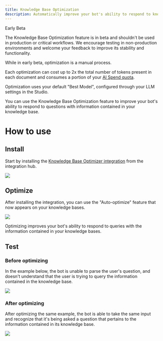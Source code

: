 ```yaml
---
title: Knowledge Base Optimization
description: Automatically improve your bot's ability to respond to knowledge queries.
---
```



<Warning>
Early Beta

The Knowledge Base Optimization feature is in beta and shouldn't be used in production or critical workflows. We encourage testing in non-production environments and welcome your feedback to improve its stability and functionality.

While in early beta, optimization is a manual process.

Each optimization can cost up to 2x the total number of tokens present in each document and consumes a portion of your [AI Spend quota](/learn/get-started/dashboard/workspace/usage).

Optimization uses your default "Best Model", configured through your LLM settings in the Studio.
</Warning>

You can use the Knowledge Base Optimization feature to improve your bot's ability to respond to questions with information contained in your knowledge base.

# How to use

## Install

Start by installing the [Knowledge Base Optimizer integration](https://studio.botpress.cloud/home?exploreHub=1&hubItemId=intver_01JSPMN283VH8Y25171DMMGYGS&search=Knowledge+Base+Optimizer) from the integration hub.

<img src="./assets/kb-optimizer.png" />

## Optimize

After installing the integration, you can use the "Auto-optimize" feature that now appears on your knowledge bases.

<img src="./assets/auto-optimize.png" />

Optimizing improves your bot's ability to respond to queries with the information contained in your knowledge bases.

## Test

### Before optimizing

In the example below, the bot is unable to parse the user's question, and doesn't understand that the user is trying to query the information contained in the knowledge base.

<img src="./assets/test-before-optimize.png" />

### After optimizing

After optimizing the same example, the bot is able to take the same input and recognize that it's being asked a question that pertains to the information contained in its knowledge base.

<img src="./assets/test-after-optimizing.png" />
